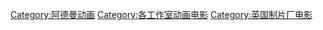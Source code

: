 [[Category:阿德曼动画|Category:阿德曼动画]]
[[Category:各工作室动画电影|Category:各工作室动画电影]]
[[Category:英国制片厂电影|Category:英国制片厂电影]]